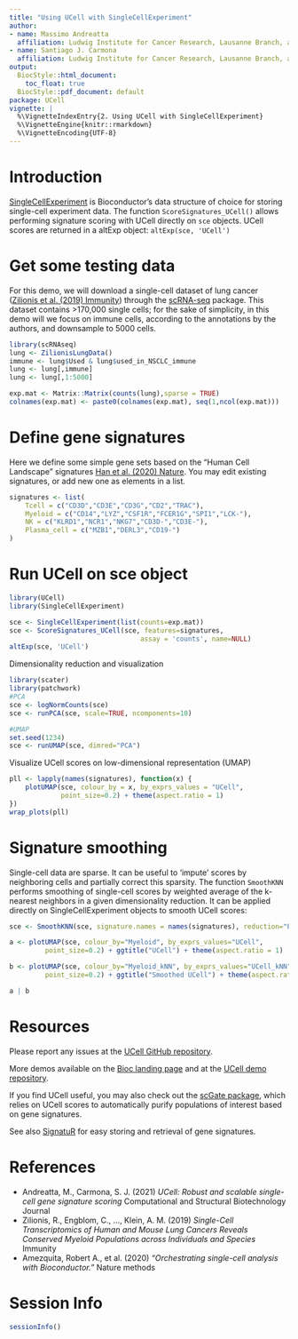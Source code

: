 ```yaml
---
title: "Using UCell with SingleCellExperiment"
author:
- name: Massimo Andreatta
  affiliation: Ludwig Institute for Cancer Research, Lausanne Branch, and Department of Oncology, CHUV and University of Lausanne, Epalinges 1066, Switzerland; and Swiss Institute of Bioinformatics, Lausanne, Switzerland
- name: Santiago J. Carmona
  affiliation: Ludwig Institute for Cancer Research, Lausanne Branch, and Department of Oncology, CHUV and University of Lausanne, Epalinges 1066, Switzerland; and Swiss Institute of Bioinformatics, Lausanne, Switzerland
output:
  BiocStyle::html_document:
    toc_float: true
  BiocStyle::pdf_document: default
package: UCell
vignette: |
  %\VignetteIndexEntry{2. Using UCell with SingleCellExperiment}
  %\VignetteEngine{knitr::rmarkdown}
  %\VignetteEncoding{UTF-8}
---
```


# Introduction

[SingleCellExperiment](https://bioconductor.org/packages/release/bioc/html/SingleCellExperiment.html) is Bioconductor's data structure of choice for storing single-cell experiment data. The function `ScoreSignatures_UCell()` allows performing signature scoring with UCell directly on `sce` objects. UCell scores are returned in a altExp object: `altExp(sce, 'UCell')`

# Get some testing data

For this demo, we will download a single-cell dataset of lung cancer ([Zilionis et al. (2019) Immunity](https://pubmed.ncbi.nlm.nih.gov/30979687/)) through the [scRNA-seq](https://bioconductor.org/packages/3.15/data/experiment/html/scRNAseq.html) package. This dataset contains >170,000 single cells; for the sake of simplicity, in this demo will we focus on immune cells, according to the annotations by the authors, and downsample to 5000 cells.

```r
library(scRNAseq)
lung <- ZilionisLungData()
immune <- lung$Used & lung$used_in_NSCLC_immune
lung <- lung[,immune]
lung <- lung[,1:5000]

exp.mat <- Matrix::Matrix(counts(lung),sparse = TRUE)
colnames(exp.mat) <- paste0(colnames(exp.mat), seq(1,ncol(exp.mat)))
```

# Define gene signatures

Here we define some simple gene sets based on the "Human Cell Landscape" signatures [Han et al. (2020) Nature](https://www.nature.com/articles/s41586-020-2157-4). You may edit existing signatures, or add new one as elements in a list.
```r
signatures <- list(
    Tcell = c("CD3D","CD3E","CD3G","CD2","TRAC"),
    Myeloid = c("CD14","LYZ","CSF1R","FCER1G","SPI1","LCK-"),
    NK = c("KLRD1","NCR1","NKG7","CD3D-","CD3E-"),
    Plasma_cell = c("MZB1","DERL3","CD19-")
)
```

# Run UCell on sce object

```r
library(UCell)
library(SingleCellExperiment)

sce <- SingleCellExperiment(list(counts=exp.mat))
sce <- ScoreSignatures_UCell(sce, features=signatures, 
                                 assay = 'counts', name=NULL)
altExp(sce, 'UCell')
```

Dimensionality reduction and visualization
```r
library(scater)
library(patchwork)
#PCA
sce <- logNormCounts(sce)
sce <- runPCA(sce, scale=TRUE, ncomponents=10)

#UMAP
set.seed(1234)
sce <- runUMAP(sce, dimred="PCA")
```

Visualize UCell scores on low-dimensional representation (UMAP)
```r
pll <- lapply(names(signatures), function(x) {
    plotUMAP(sce, colour_by = x, by_exprs_values = "UCell",
             point_size=0.2) + theme(aspect.ratio = 1)
})
wrap_plots(pll)
```

# Signature smoothing

Single-cell data are sparse. It can be useful to 'impute' scores by neighboring cells and partially correct this sparsity. The function `SmoothKNN` performs smoothing of single-cell scores by weighted average of the k-nearest neighbors in a given dimensionality reduction. It can be applied directly on SingleCellExperiment objects to smooth UCell scores:

```r
sce <- SmoothKNN(sce, signature.names = names(signatures), reduction="PCA")
```

```r
a <- plotUMAP(sce, colour_by="Myeloid", by_exprs_values="UCell",
         point_size=0.2) + ggtitle("UCell") + theme(aspect.ratio = 1)

b <- plotUMAP(sce, colour_by="Myeloid_kNN", by_exprs_values="UCell_kNN",
         point_size=0.2) + ggtitle("Smoothed UCell") + theme(aspect.ratio = 1)

a | b
```

# Resources

Please report any issues at the [UCell GitHub repository](https://github.com/carmonalab/UCell).

More demos available on the [Bioc landing page](https://bioconductor.org/packages/release/bioc/html/UCell.html) and at the [UCell demo repository](https://github.com/carmonalab/UCell_demo).

If you find UCell useful, you may also check out the [scGate package](https://github.com/carmonalab/scGate), which relies on UCell scores to automatically purify populations of interest based on gene signatures.

See also [SignatuR](https://github.com/carmonalab/SignatuR) for easy storing and retrieval of gene signatures.

# References

* Andreatta, M., Carmona, S. J. (2021) *UCell: Robust and scalable single-cell gene signature scoring* Computational and Structural Biotechnology Journal
* Zilionis, R., Engblom, C., ..., Klein, A. M. (2019) *Single-Cell Transcriptomics of Human and Mouse Lung Cancers Reveals Conserved Myeloid Populations across Individuals and Species* Immunity
* Amezquita, Robert A., et al. (2020) *"Orchestrating single-cell analysis with Bioconductor."* Nature methods

# Session Info

```r
sessionInfo()
```
